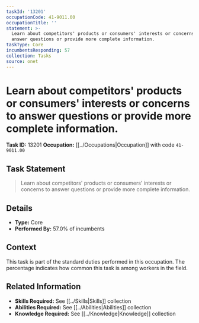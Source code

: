 ```yaml
---
taskId: '13201'
occupationCode: 41-9011.00
occupationTitle: ''
statement: >-
  Learn about competitors' products or consumers' interests or concerns to
  answer questions or provide more complete information.
taskType: Core
incumbentsResponding: 57
collection: Tasks
source: onet
---
```

# Learn about competitors' products or consumers' interests or concerns to answer questions or provide more complete information.

**Task ID:** 13201
**Occupation:** [[../Occupations|Occupation]] with code `41-9011.00`

## Task Statement

> Learn about competitors' products or consumers' interests or concerns to answer questions or provide more complete information.

## Details

- **Type:** Core
- **Performed By:** 57.0% of incumbents

## Context

This task is part of the standard duties performed in this occupation. The percentage indicates how common this task is among workers in the field.

## Related Information

- **Skills Required:** See [[../Skills|Skills]] collection
- **Abilities Required:** See [[../Abilities|Abilities]] collection
- **Knowledge Required:** See [[../Knowledge|Knowledge]] collection
